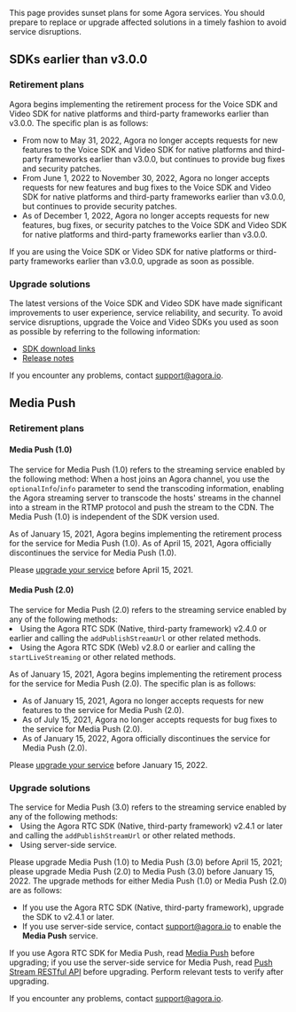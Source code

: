 This page provides sunset plans for some Agora services. You should prepare to replace or upgrade affected solutions in a timely fashion to avoid service disruptions.

## SDKs earlier than v3.0.0

### Retirement plans

Agora begins implementing the retirement process for the Voice SDK and Video SDK for native platforms and third-party frameworks earlier than v3.0.0. The specific plan is as follows:

- From now to May 31, 2022, Agora no longer accepts requests for new features to the Voice SDK and Video SDK for native platforms and third-party frameworks earlier than v3.0.0, but continues to provide bug fixes and security patches.
- From June 1, 2022 to November 30, 2022, Agora no longer accepts requests for new features and bug fixes to the Voice SDK and Video SDK for native platforms and third-party frameworks earlier than v3.0.0, but continues to provide security patches.
- As of December 1, 2022, Agora no longer accepts requests for new features, bug fixes, or security patches to the Voice SDK and Video SDK for native platforms and third-party frameworks earlier than v3.0.0.

If you are using the Voice SDK or Video SDK for native platforms or third-party frameworks earlier than v3.0.0, upgrade as soon as possible.

### Upgrade solutions

The latest versions of the Voice SDK and Video SDK have made significant improvements to user experience, service reliability, and security. To avoid service disruptions, upgrade the Voice and Video SDKs you used as soon as possible by referring to the following information:

- [SDK download links](https://docs.agora.io/en/sdks?platform=android)
- [Release notes](../introduction/release-notes)

If you encounter any problems, contact support@agora.io.


## Media Push

### Retirement plans

#### Media Push (1.0)

<div class="alert info">The service for Media Push (1.0) refers to the streaming service enabled by the following method: When a host joins an Agora channel, you use the <code>optionalInfo</code>/<code>info</code> parameter to send the transcoding information, enabling the Agora streaming server to transcode the hosts' streams in the channel into a stream in the RTMP protocol and push the stream to the CDN. The Media Push (1.0) is independent of the SDK version used.</div>

As of January 15, 2021, Agora begins implementing the retirement process for the service for Media Push (1.0). As of April 15, 2021, Agora officially discontinues the service for Media Push (1.0).

Please [upgrade your service](#upgrade) before April 15, 2021.

#### Media Push (2.0)

<div class="alert info">The service for Media Push (2.0) refers to the streaming service enabled by any of the following methods:<li>Using the Agora RTC SDK (Native, third-party framework) v2.4.0 or earlier and calling the <code>addPublishStreamUrl</code> or other related methods.</li><li>Using the Agora RTC SDK (Web) v2.8.0 or earlier and calling the <code>startLiveStreaming</code> or other related methods.</li></div>

As of January 15, 2021, Agora begins implementing the retirement process for the service for Media Push (2.0). The specific plan is as follows:

- As of January 15, 2021, Agora no longer accepts requests for new features to the service for Media Push (2.0).
- As of July 15, 2021, Agora no longer accepts requests for bug fixes to the service for Media Push (2.0).
- As of January 15, 2022, Agora officially discontinues the service for Media Push (2.0).

Please [upgrade your service](#upgrade) before January 15, 2022.

### <a name="upgrade"></a>Upgrade solutions

<div class="alert info">The service for Media Push (3.0) refers to the streaming service enabled by any of the following methods:
    <li>Using the Agora RTC SDK (Native, third-party framework) v2.4.1 or later and calling the <code>addPublishStreamUrl</code> or other related methods.</li>
<li>Using server-side service.</li></div>

Please upgrade Media Push (1.0) to Media Push (3.0) before April 15, 2021; please upgrade Media Push (2.0) to Media Push (3.0) before January 15, 2022. The upgrade methods for either Media Push (1.0) or Media Push (2.0) are as follows:

- If you use the Agora RTC SDK (Native, third-party framework), upgrade the SDK to v2.4.1 or later.
- If you use server-side service, contact support@agora.io to enable the **Media Push** service.

If you use Agora RTC SDK for Media Push, read [Media Push](/3.x/interactive-live-streaming/advanced-features/media-push) before upgrading; if you use the server-side service for Media Push, read [Push Stream RESTful API](/en/3.x/interactive-live-streaming/advanced-features/media-push#api-reference) before upgrading. Perform relevant tests to verify after upgrading.

If you encounter any problems, contact support@agora.io.